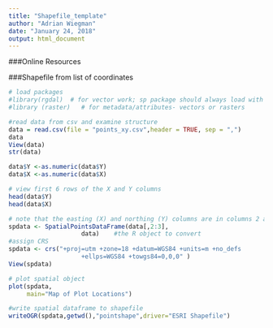 ```yaml
---
title: "Shapefile_template"
author: "Adrian Wiegman"
date: "January 24, 2018"
output: html_document
---
```

###Online Resources
[](http://neondataskills.org/R/csv-to-shapefile-R/)

###Shapefile from list of coordinates
```r
# load packages
#library(rgdal)  # for vector work; sp package should always load with rgdal. 
#library (raster)   # for metadata/attributes- vectors or rasters

#read data from csv and examine structure
data = read.csv(file = "points_xy.csv",header = TRUE, sep = ",")
data
View(data)
str(data)

data$Y <-as.numeric(data$Y)
data$X <-as.numeric(data$X)

# view first 6 rows of the X and Y columns
head(data$Y)
head(data$X)

# note that the easting (X) and northing (Y) columns are in columns 2 and 3
spdata <- SpatialPointsDataFrame(data[,2:3],
                    data)    #the R object to convert
#assign CRS 
spdata <- crs("+proj=utm +zone=18 +datum=WGS84 +units=m +no_defs 
                    +ellps=WGS84 +towgs84=0,0,0" )
View(spdata)

# plot spatial object
plot(spdata, 
     main="Map of Plot Locations")

#write spatial dataframe to shapefile
writeOGR(spdata,getwd(),"pointshape",driver="ESRI Shapefile")
```